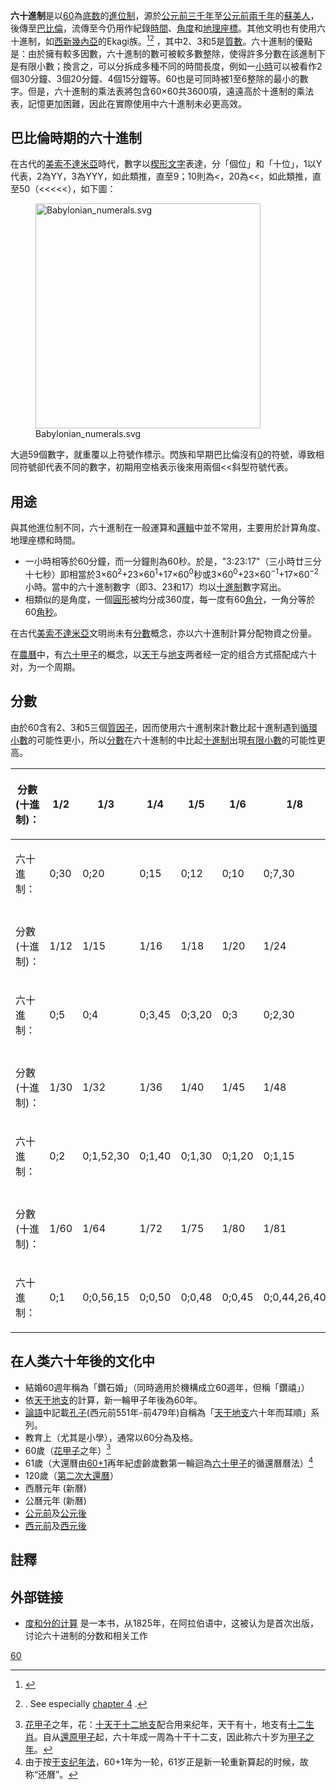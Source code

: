 '''六十進制'''是以[[60|60]]為[[底数_(进制)|底数]]的[[進位制|進位制]]，源於[[前3千年|公元前三千年]]至[[前2千年|公元前兩千年]]的[[蘇美人|蘇美人]]，後傳至[[巴比倫|巴比倫]]，流傳至今仍用作紀錄[[時間|時間]]、[[角度|角度]]和[[地理座標|地理座標]]。其他文明也有使用六十進制，如[[西新幾內亞|西新幾內亞]]的Ekagi族。<ref>{{citation 
 |title=Kapauku numeration: Reckoning, racism, scholarship, and Melanesian counting systems 
 |first=Nancy 
 |last=Bowers 
 |journal=Journal of the Polynesian Society 
 |volume=86 
 |issue=1 
 |pages=105-116. 
 |year=1977 
 |url=http://www.ethnomath.org/resources/bowers1977.pdf 
 |deadurl=yes 
 |archiveurl=https://web.archive.org/web/20090305190121/http://www.ethnomath.org/resources/bowers1977.pdf 
 |archivedate=2009-03-05 
 |accessdate=2008-08-07 
 }}</ref><ref>{{citation 
 |first=Glendon Angove 
 |last=Lean 
 |title=Counting Systems of Papua New Guinea and Oceania 
 |publisher=Ph.D. thesis, {{link-en|Papua New Guinea University of Technology|Papua New Guinea University of Technology}} 
 |year=1992 
 |url=http://www.uog.ac.pg/glec/thesis/thesis.htm 
 |deadurl=yes 
 |archiveurl=https://web.archive.org/web/20070905170848/http://www.uog.ac.pg/glec/thesis/thesis.htm 
 |archivedate=2007-09-05 
 |accessdate=2008-08-07 
 }}. See especially [http://www.uog.ac.pg/glec/thesis/ch4web/ch4.htm chapter 4] {{Wayback|url=http://www.uog.ac.pg/glec/thesis/ch4web/ch4.htm |date=20070928061154 }}.</ref>
{{Table Numeral Systems}}
{{數字性質|1=60|print list=合數|合數=數字{{{number}}}共有{{{value2}}}個[[因數|正因數]]，分別為{{{value}}} }}，其中2、3和5是[[質數|質數]]。六十進制的優點是：由於擁有較多因數，六十進制的數可被較多數整除，使得許多分數在該進制下是有限小數；換言之，可以分拆成多種不同的時間長度，例如一[[小時|小時]]可以被看作2個30分鐘、3個20分鐘、4個15分鐘等。60也是可同時被1至6整除的最小的數字。但是，六十進制的乘法表將包含60×60共3600項，遠遠高於十進制的乘法表，記憶更加困難，因此在實際使用中六十進制未必更高效。

==巴比倫時期的六十進制==
在古代的[[美索不達米亞|美索不達米亞]]時代，數字以[[楔形文字|楔形文字]]表達，分「個位」和「十位」，1以Y代表，2為YY，3為YYY，如此類推，直至9；10則為<，20為<<，如此類推，直至50（<<<<<），如下圖：

[[File:Babylonian_numerals.svg|360px]]

大過59個數字，就重覆以上符號作標示。閃族和早期巴比倫沒有[[0|0]]的符號，導致相同符號卻代表不同的數字，初期用空格表示後來用兩個<<斜型符號代表。

==用途==
與其他進位制不同，六十進制在一般運算和[[邏輯|邏輯]]中並不常用，主要用於計算角度、地理座標和時間。
*一小時相等於60分鐘，而一分鐘則為60秒。於是，"3:23:17"（三小時廿三分十七秒）即相當於3×60<sup>2</sup>+23×60<sup>1</sup>+17×60<sup>0</sup>秒或3×60<sup>0</sup>+23×60<sup>−1</sup>+17×60<sup>−2</sup>小時。當中的六十進制數字（即3、23和17）均以[[十進制|十進制]]數字寫出。
*相類似的是角度，一個[[圓形|圓形]]被均分成360度，每一度有60[[角分|角分]]，一角分等於60[[角秒|角秒]]。

在古代[[美索不達米亞|美索不達米亞]]文明尚未有[[分數|分數]]概念，亦以六十進制計算分配物資之份量。

在[[農曆|農曆]]中，有[[干支|六十甲子]]的概念，以[[天干|天干]]与[[地支|地支]]两者经一定的组合方式搭配成六十对，为一个周期。
==分數==
由於60含有2、3和5三個[[質因子|質因子]]，因而使用六十進制來計數比起十進制遇到[[循環小數|循環小數]]的可能性更小，所以[[分數|分數]]在六十進制的中比起[[十進制|十進制]]出現[[有限小數|有限小數]]的可能性更高。

{| class="wikitable" style="margin: 1em auto 1em auto"
|-
! 分數(十進制)：
| 1/2 || 1/3 || 1/4 || 1/5 || 1/6 || 1/8  || 1/9  || 1/10   
|-
!六十進制：
| 0;30  || 0;20  || 0;15  || 0;12  || 0;10  || 0;7,30 || 0;6,40 || 0;6    
|-
! colspan="9" |
|-
! 分數(十進制)：
| 1/12||1/15 || 1/16 || 1/18 || 1/20 || 1/24 || 1/25 || 1/27     
|-
!六十進制：
| 0;5   || 0;4    || 0;3,45 || 0;3,20 || 0;3    || 0;2,30 || 0;2,24 || 0;2,13,20     
|-
! colspan="9" |
|-
! 分數(十進制)：
| 1/30|| 1/32 || 1/36 || 1/40 || 1/45 || 1/48 || 1/50 || 1/54   
|-
!六十進制：
| 0;2   || 0;1,52,30 || 0;1,40 || 0;1,30 || 0;1,20 || 0;1,15 || 0;1,12 || 0;1,6,40 
|-
! colspan="9" |
|-
! 分數(十進制)：
| 1/60|| 1/64 || 1/72  || 1/75 || 1/80 || 1/81 || 1/90 || 1/96 || 1/100
|-
!六十進制：
| 0;1   || 0;0,56,15 || 0;0,50  || 0;0,48 || 0;0,45 || 0;0,44,26,40  || 0;0,40  || 0;0,37,30  || 0;0,36
|}

== 在人类六十年後的文化中 ==
* 結婚60週年稱為「鑽石婚」（同時適用於機構成立60週年，但稱「鑽禧」）
* 依[[天干地支|天干地支]]的計算，新一輪甲子年後為60年。
* [[論語|論語]]中記載[[孔子|孔子]](西元前551年-前479年)自稱為「[[天干|天干]][[地支|地支]]六十年而耳順」系列。
* 教育上（尤其是小學），通常以60分為及格。
*60歲（[[甲子_(還曆)|花甲子]]之年）<ref>[[甲子_(循環)|花甲子]]之年，花：[[天干|十天干]][[地支|十二地支]]配合用来纪年，天干有十，地支有[[十二生肖|十二生肖]]。自从[[甲子|還原甲子]]起，六十年成一周為十干十二支，因此称六十岁为[[花甲|甲子之年]]。</ref>
*61歲（大還曆由[[老年|60+1]]再年紀虚齡歲數第一輪迴為[[六十甲子|六十甲子]]的循還曆曆法）<ref>由于按[[干支纪年法|干支纪年法]]，60+1年为一轮，61岁正是新一轮重新算起的时候，故称“还曆”。</ref>
*120歲（[[年齡|第二次大還曆]]）
*西曆元年 (新曆)
*公曆元年 (新曆)
*[[公元前|公元前]]及[[公元後|公元後]]
*[[西元前|西元前]]及[[西元後|西元後]]

==註釋==
<references />

==外部链接==
*[http://www.wdl.org/zh/item/4259 度和分的计算] {{Wayback|url=http://www.wdl.org/zh/item/4259 |date=20190518101829 }} 是一本书，从1825年，在阿拉伯语中，这被认为是首次出版，讨论六十进制的分数和相关工作
{{pns}}
[[Category:进位制|60]]